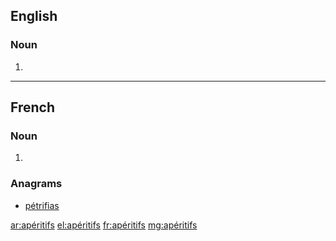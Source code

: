 ==English==

===Noun===
{{head|en|plural}}

# {{plural of|apéritif|lang=en}}
----
==French==

===Noun===
{{head|fr|plural|g=m-p}}

# {{plural of|apéritif|lang=fr}}

===Anagrams===
* [[pétrifias#French|pétrifias]]

[[ar:apéritifs]]
[[el:apéritifs]]
[[fr:apéritifs]]
[[mg:apéritifs]]